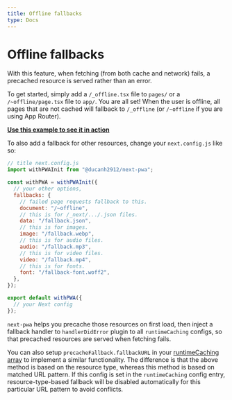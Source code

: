 ```yaml
---
title: Offline fallbacks
type: Docs
---
```


# Offline fallbacks

With this feature, when fetching (from both cache and network) fails, a precached resource is served rather than an error.

To get started, simply add a `/_offline.tsx` file to `pages/` or a `/~offline/page.tsx` file to `app/`. You are all set!
When the user is offline, all pages that are not cached will fallback to `/_offline` (or `/~offline` if you are using App Router).

**[Use this example to see it in action](https://github.com/DuCanhGH/next-pwa/tree/master/examples/offline-fallback-v2)**

To also add a fallback for other resources, change your `next.config.js` like so:

```js
// title next.config.js
import withPWAInit from "@ducanh2912/next-pwa";

const withPWA = withPWAInit({
  // your other options,
  fallbacks: {
    // failed page requests fallback to this.
    document: "/~offline",
    // this is for /_next/.../.json files.
    data: "/fallback.json",
    // this is for images.
    image: "/fallback.webp",
    // this is for audio files.
    audio: "/fallback.mp3",
    // this is for video files.
    video: "/fallback.mp4",
    // this is for fonts.
    font: "/fallback-font.woff2",
  },
});

export default withPWA({
  // your Next config
});
```

`next-pwa` helps you precache those resources on first load, then inject a fallback handler to `handlerDidError` plugin to all
`runtimeCaching` configs, so that precached resources are served when fetching fails.

You can also setup `precacheFallback.fallbackURL` in your [runtimeCaching array](https://developer.chrome.com/docs/workbox/reference/workbox-build/#type-RuntimeCaching)
to implement a similar functionality. The difference is that the above method is based on the resource type, whereas this method is based on matched URL pattern. If this config
is set in the `runtimeCaching` config entry, resource-type-based fallback will be disabled automatically for this particular URL pattern to avoid conflicts.
